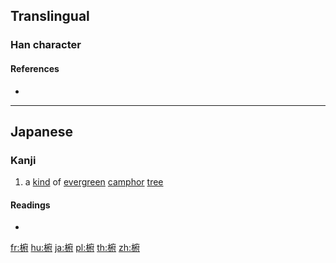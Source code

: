 {{character info/new}}
==Translingual==

===Han character===
{{Han char|rn=75|rad=木|as=08|sn=12|four=|canj=DIOI|ids=⿰木府}}

====References====
* {{Han ref|kx=0537.131|hdz=21236.131|uh=6928|ud=26920}}

----

==Japanese==

===Kanji===
{{ja-kanji|grade=|rs=木08}}

# a [[kind]] of [[evergreen]] [[camphor]] [[tree]]

====Readings====
* {{ja-readings|on=|kun=[[たふ]] (tafu), [[たぶ]] (tabu)}}

[[fr:椨]]
[[hu:椨]]
[[ja:椨]]
[[pl:椨]]
[[th:椨]]
[[zh:椨]]